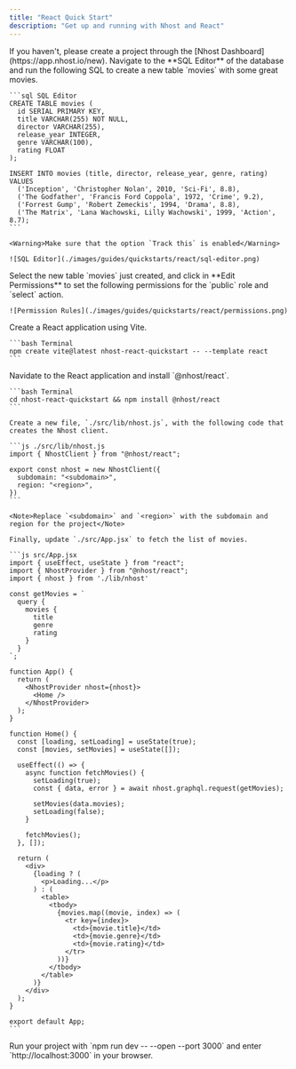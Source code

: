 ```yaml
---
title: "React Quick Start"
description: "Get up and running with Nhost and React"
---
```


<Steps>
  <Step title="Create Project">
    If you haven't, please create a project through the [Nhost Dashboard](https://app.nhost.io/new).
  </Step>

  <Step title="Setup Database">
    Navigate to the **SQL Editor** of the database and run the following SQL to create a new table `movies` with some great movies. 

    ```sql SQL Editor
    CREATE TABLE movies (
      id SERIAL PRIMARY KEY,
      title VARCHAR(255) NOT NULL,
      director VARCHAR(255),
      release_year INTEGER,
      genre VARCHAR(100),
      rating FLOAT
    );

    INSERT INTO movies (title, director, release_year, genre, rating) VALUES
      ('Inception', 'Christopher Nolan', 2010, 'Sci-Fi', 8.8),
      ('The Godfather', 'Francis Ford Coppola', 1972, 'Crime', 9.2),
      ('Forrest Gump', 'Robert Zemeckis', 1994, 'Drama', 8.8),
      ('The Matrix', 'Lana Wachowski, Lilly Wachowski', 1999, 'Action', 8.7);
    ```

    <Warning>Make sure that the option `Track this` is enabled</Warning>

    ![SQL Editor](./images/guides/quickstarts/react/sql-editor.png)

  </Step>

  <Step title="permissions">
    Select the new table `movies` just created, and click in **Edit Permissions** to set the following permissions for the `public` role and `select` action.

    ![Permission Rules](./images/guides/quickstarts/react/permissions.png)
  </Step>

  <Step title="Setup a React Application">
    Create a React application using Vite.

    ```bash Terminal 
    npm create vite@latest nhost-react-quickstart -- --template react
    ```
  </Step>

  <Step title="Install the Nhost package for React">
    Navidate to the React application and install `@nhost/react`. 

    ```bash Terminal
    cd nhost-react-quickstart && npm install @nhost/react
    ```
  </Step>

  <Step title="Configure the Nhost client and fetch the list of movies">

    Create a new file, `./src/lib/nhost.js`, with the following code that creates the Nhost client.

    ```js ./src/lib/nhost.js
    import { NhostClient } from "@nhost/react";

    export const nhost = new NhostClient({
      subdomain: "<subdomain>",
      region: "<region>",
    })
    ```

    <Note>Replace `<subdomain>` and `<region>` with the subdomain and region for the project</Note>

    Finally, update `./src/App.jsx` to fetch the list of movies.

    ```js src/App.jsx
    import { useEffect, useState } from "react";
    import { NhostProvider } from "@nhost/react";
    import { nhost } from './lib/nhost'	

    const getMovies = `
      query {
        movies {
          title
          genre
          rating
        }
      }
    `;  

    function App() {
      return (
        <NhostProvider nhost={nhost}>
          <Home />
        </NhostProvider>
      );
    }

    function Home() {
      const [loading, setLoading] = useState(true);
      const [movies, setMovies] = useState([]);

      useEffect(() => {
        async function fetchMovies() {
          setLoading(true);
          const { data, error } = await nhost.graphql.request(getMovies);

          setMovies(data.movies);
          setLoading(false);
        }

        fetchMovies();
      }, []);

      return (
        <div>
          {loading ? (
            <p>Loading...</p>
          ) : (
            <table>
              <tbody>
                {movies.map((movie, index) => (
                  <tr key={index}>
                    <td>{movie.title}</td>
                    <td>{movie.genre}</td>
                    <td>{movie.rating}</td>
                  </tr>
                ))}
              </tbody>
            </table>
          )}
        </div>
      );
    }

    export default App;
    ```
  </Step>

  <Step title="Profit">
    Run your project with `npm run dev -- --open --port 3000` and enter `http://localhost:3000` in your browser.
  </Step>
</Steps>

```

```
